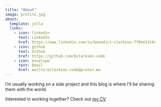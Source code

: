 ```yaml
---
title: "About"
image: profile.jpg
about:
  template: jolla
  links:
    - icon: linkedin
      text: LinkedIn
      href: https://www.linkedin.com/in/benedict-clarkson-779b43154/
    - icon: github
      text: Github
      href: https://github.com/bclarkson-code
    - icon: envelope 
      text: Email
      href: mailto:bclarkson-code@proton.me
---
```


I'm usually working on a side project and this blog is where I'll be sharing them with the world.

Interested in working together? Check out [my CV](/www/benedict_clarkson_cv_2024_02_15.pdf)


